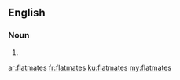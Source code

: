 ==English==

===Noun===
{{head|en|noun plural form}}

# {{plural of|flatmate|lang=en}}

[[ar:flatmates]]
[[fr:flatmates]]
[[ku:flatmates]]
[[my:flatmates]]